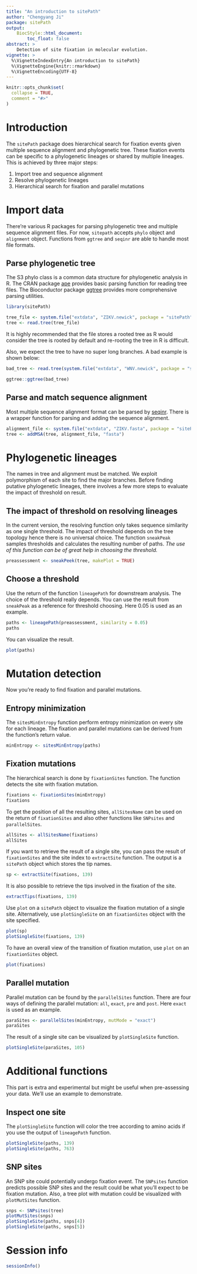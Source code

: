 ```yaml
---
title: "An introduction to sitePath"
author: "Chengyang Ji"
package: sitePath
output: 
    BiocStyle::html_document:
        toc_float: false
abstract: >
    Detection of site fixation in molecular evolution.
vignette: >
  %\VignetteIndexEntry{An introduction to sitePath}
  %\VignetteEngine{knitr::rmarkdown}
  %\VignetteEncoding{UTF-8}
---
```


```r
knitr::opts_chunk$set(
  collapse = TRUE,
  comment = "#>"
)
```

# Introduction

The `sitePath` package does hierarchical search for fixation events given multiple sequence alignment and phylogenetic tree. These fixation events can be specific to a phylogenetic lineages or shared by multiple lineages. This is achieved by three major steps:

1. Import tree and sequence alignment
2. Resolve phylogenetic lineages
3. Hierarchical search for fixation and parallel mutations

# Import data

There're various R packages for parsing phylogenetic tree and multiple sequence alignment files. For now, `sitepath` accepts `phylo` object and `alignment` object. Functions from `ggtree` and `seqinr` are able to handle most file formats.

## Parse phylogenetic tree

The S3 phylo class is a common data structure for phylogenetic analysis in R. The CRAN package [ape](https://cran.r-project.org/web/packages/ape/index.html) provides basic parsing function for reading tree files. The Bioconductor package [ggtree](https://bioconductor.org/packages/release/bioc/html/ggtree.html) provides more comprehensive parsing utilities.


```r
library(sitePath)

tree_file <- system.file("extdata", "ZIKV.newick", package = "sitePath")
tree <- read.tree(tree_file)
```

It is highly recommended that the file stores a rooted tree as R would consider the tree is rooted by default and re-rooting the tree in R is difficult. 

Also, we expect the tree to have no super long branches. A bad example is shown below:

```r
bad_tree <- read.tree(system.file("extdata", "WNV.newick", package = "sitePath"))

ggtree::ggtree(bad_tree)
```


## Parse and match sequence alignment

Most multiple sequence alignment format can be parsed by [seqinr](https://cran.r-project.org/web/packages/seqinr/index.html). There is a wrapper function for parsing and adding the sequence alignment.

```r
alignment_file <- system.file("extdata", "ZIKV.fasta", package = "sitePath")
tree <- addMSA(tree, alignment_file, "fasta")
```

# Phylogenetic lineages

The names in tree and alignment must be matched. We exploit polymorphism of each site to find the major branches. Before finding putative phylogenetic lineages, there involves a few more steps to evaluate the impact of threshold on result.

## The impact of threshold on resolving lineages

In the current version, the resolving function only takes sequence similarity as one single threshold. The impact of threshold depends on the tree topology hence there is no universal choice. The function `sneakPeak` samples thresholds and calculates the resulting number of paths. *The use of this function can be of great help in choosing the threshold.*

```r
preassessment <- sneakPeek(tree, makePlot = TRUE)
```

## Choose a threshold

Use the return of the function `lineagePath` for downstream analysis. The choice of the threshold really depends. You can use the result from `sneakPeak` as a reference for threshold choosing. Here 0.05 is used as an example.

```r
paths <- lineagePath(preassessment, similarity = 0.05)
paths
```

You can visualize the result.

```r
plot(paths)
```

# Mutation detection

Now you're ready to find fixation and parallel mutations.

## Entropy minimization

The `sitesMinEntropy` function perform entropy minimization on every site for each lineage. The fixation and parallel mutations can be derived from the function's return value.

```r
minEntropy <- sitesMinEntropy(paths)
```


## Fixation mutations

The hierarchical search is done by `fixationSites` function. The function detects the site with fixation mutation.

```r
fixations <- fixationSites(minEntropy)
fixations
```

To get the position of all the resulting sites, `allSitesName` can be used on the return of `fixationSites` and also other functions like `SNPsites` and `parallelSites`. 

```r
allSites <- allSitesName(fixations)
allSites
```

If you want to retrieve the result of a single site, you can pass the result of `fixationSites` and the site index to `extractSite` function. The output is a `sitePath` object which stores the tip names.

```r
sp <- extractSite(fixations, 139)
```

It is also possible to retrieve the tips involved in the fixation of the site.

```r
extractTips(fixations, 139)
```

Use `plot` on a `sitePath` object to visualize the fixation mutation of a single site. Alternatively, use `plotSingleSite` on an `fixationSites` object with the site specified.

```r
plot(sp)
plotSingleSite(fixations, 139)
```

To have an overall view of the transition of fixation mutation, use `plot` on an `fixationSites` object.

```r
plot(fixations)
```

## Parallel mutation

Parallel mutation can be found by the `parallelSites` function. There are four ways of defining the parallel mutation: `all`, `exact`, `pre` and `post`. Here `exact` is used as an example.

```r
paraSites <- parallelSites(minEntropy, mutMode = "exact")
paraSites
```

The result of a single site can be visualized by `plotSingleSite` function.

```r
plotSingleSite(paraSites, 105)
```

# Additional functions

This part is extra and experimental but might be useful when pre-assessing your data. We'll use an example to demonstrate.

## Inspect one site

The `plotSingleSite` function will color the tree according to amino acids if you use the output of `lineagePath` function.

```r
plotSingleSite(paths, 139)
plotSingleSite(paths, 763)
```

## SNP sites

An SNP site could potentially undergo fixation event. The `SNPsites` function predicts possible SNP sites and the result could be what you'll expect to be fixation mutation. Also, a tree plot with mutation could be visualized with `plotMutSites` function.

```r
snps <- SNPsites(tree)
plotMutSites(snps)
plotSingleSite(paths, snps[4])
plotSingleSite(paths, snps[5])
```

# Session info {.unnumbered}
```r
sessionInfo()
```
